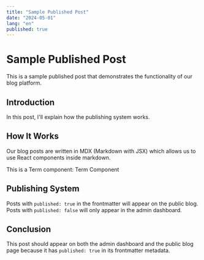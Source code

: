 ```yaml
---
title: "Sample Published Post"
date: "2024-05-01"
lang: "en"
published: true
---
```


# Sample Published Post

This is a sample published post that demonstrates the functionality of our blog platform.

## Introduction

In this post, I'll explain how the publishing system works.

## How It Works

Our blog posts are written in MDX (Markdown with JSX) which allows us to use React components inside markdown.

This is a Term component: <Term id="term-component" definition="A React component that displays a term with a definition in the side panel.">Term Component</Term>

## Publishing System

Posts with `published: true` in the frontmatter will appear on the public blog.
Posts with `published: false` will only appear in the admin dashboard.

## Conclusion

This post should appear on both the admin dashboard and the public blog page because it has `published: true` in its frontmatter metadata.